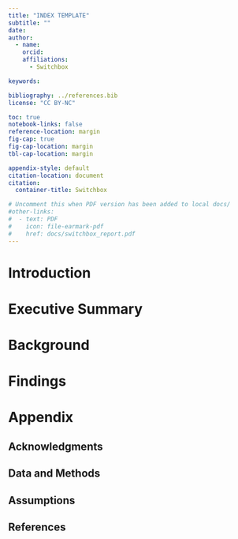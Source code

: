 ```yaml
---
title: "INDEX TEMPLATE"
subtitle: ""
date: 
author:
  - name: 
    orcid: 
    affiliations:
      - Switchbox

keywords:

bibliography: ../references.bib
license: "CC BY-NC"

toc: true
notebook-links: false
reference-location: margin
fig-cap: true
fig-cap-location: margin
tbl-cap-location: margin

appendix-style: default
citation-location: document
citation:
  container-title: Switchbox

# Uncomment this when PDF version has been added to local docs/
#other-links:
#  - text: PDF
#    icon: file-earmark-pdf
#    href: docs/switchbox_report.pdf
---
```


# Introduction

# Executive Summary

# Background

# Findings 

# Appendix 

## Acknowledgments

## Data and Methods

## Assumptions

## References
